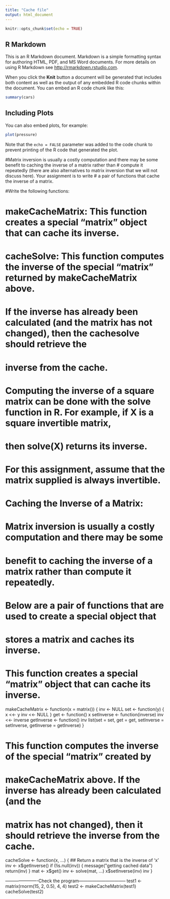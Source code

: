 ---
title: "Cache file"
output: html_document
---

```{r setup, include=FALSE}
knitr::opts_chunk$set(echo = TRUE)
```

## R Markdown

This is an R Markdown document. Markdown is a simple formatting syntax for authoring HTML, PDF, and MS Word documents. For more details on using R Markdown see <http://rmarkdown.rstudio.com>.

When you click the **Knit** button a document will be generated that includes both content as well as the output of any embedded R code chunks within the document. You can embed an R code chunk like this:

```{r cars}
summary(cars)
```

## Including Plots

You can also embed plots, for example:

```{r pressure, echo=FALSE}
plot(pressure)
```

Note that the `echo = FALSE` parameter was added to the code chunk to prevent printing of the R code that generated the plot.

#Matrix inversion is usually a costly computation and there may be some benefit to caching the inverse of a matrix rather than 
# compute it repeatedly (there are also alternatives to matrix inversion that we will not discuss here). Your assignment is to write 
# a pair of functions that cache the inverse of a matrix.

#Write the following functions:

# makeCacheMatrix: This function creates a special "matrix" object that can cache its inverse.
# cacheSolve: This function computes the inverse of the special "matrix" returned by makeCacheMatrix above. 
# If the inverse has already been calculated (and the matrix has not changed), then the cachesolve should retrieve the 
# inverse from the cache.

# Computing the inverse of a square matrix can be done with the solve function in R. For example, if X is a square invertible matrix, 
# then solve(X) returns its inverse.

# For this assignment, assume that the matrix supplied is always invertible.

# Caching the Inverse of a Matrix:
# Matrix inversion is usually a costly computation and there may be some 
# benefit to caching the inverse of a matrix rather than compute it repeatedly.
# Below are a pair of functions that are used to create a special object that 
# stores a matrix and caches its inverse.

# This function creates a special "matrix" object that can cache its inverse.

makeCacheMatrix <- function(x = matrix()) {
  inv <- NULL
  set <- function(y) {
    x <<- y
    inv <<- NULL
  }
  get <- function() x
  setInverse <- function(inverse) inv <<- inverse
  getInverse <- function() inv
  list(set = set,
       get = get,
       setInverse = setInverse,
       getInverse = getInverse)
}


# This function computes the inverse of the special "matrix" created by 
# makeCacheMatrix above. If the inverse has already been calculated (and the 
# matrix has not changed), then it should retrieve the inverse from the cache.

cacheSolve <- function(x, ...) {
  ## Return a matrix that is the inverse of 'x'
  inv <- x$getInverse()
  if (!is.null(inv)) {
    message("getting cached data")
    return(inv)
  }
  mat <- x$get()
  inv <- solve(mat, ...)
  x$setInverse(inv)
  inv
}

----------------------Check the program--------------------------------
test1 <- matrix(rnorm(15, 2, 0.5), 4, 4)
test2 <- makeCacheMatrix(test1)
cacheSolve(test2)